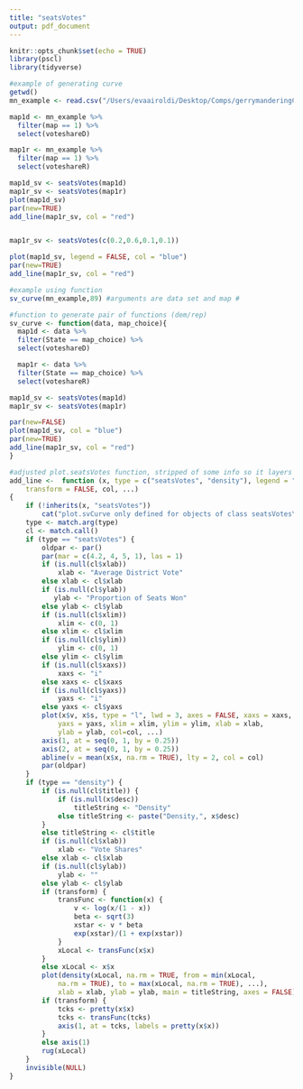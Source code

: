 ---
title: "seatsVotes"
output: pdf_document
---

```{r setup, include=FALSE}
knitr::opts_chunk$set(echo = TRUE)
library(pscl)
library(tidyverse)
```

```{r plot_procedure}
#example of generating curve
getwd()
mn_example <- read.csv("/Users/evaairoldi/Desktop/Comps/gerrymanderingComps/exampleData.csv")

map1d <- mn_example %>%
  filter(map == 1) %>%
  select(voteshareD)

map1r <- mn_example %>%
  filter(map == 1) %>%
  select(voteshareR)

map1d_sv <- seatsVotes(map1d)
map1r_sv <- seatsVotes(map1r)
plot(map1d_sv)
par(new=TRUE)
add_line(map1r_sv, col = "red")


map1r_sv <- seatsVotes(c(0.2,0.6,0.1,0.1))

plot(map1d_sv, legend = FALSE, col = "blue")
par(new=TRUE)
add_line(map1r_sv, col = "red")

#example using function
sv_curve(mn_example,89) #arguments are data set and map #
```

```{r sv_curve_function}
#function to generate pair of functions (dem/rep)
sv_curve <- function(data, map_choice){
  map1d <- data %>%
  filter(State == map_choice) %>%
  select(voteshareD)

  map1r <- data %>%
  filter(State == map_choice) %>%
  select(voteshareR)

map1d_sv <- seatsVotes(map1d)
map1r_sv <- seatsVotes(map1r)

par(new=FALSE)
plot(map1d_sv, col = "blue")
par(new=TRUE)
add_line(map1r_sv, col = "red")
}
```

```{r add_line_function}
#adjusted plot.seatsVotes function, stripped of some info so it layers cleaner (**it can still be made much cleaner**)
add_line <-  function (x, type = c("seatsVotes", "density"), legend = "bottomright", 
    transform = FALSE, col, ...) 
{
    if (!inherits(x, "seatsVotes")) 
        cat("plot.svCurve only defined for objects of class seatsVotes\n")
    type <- match.arg(type)
    cl <- match.call()
    if (type == "seatsVotes") {
        oldpar <- par()
        par(mar = c(4.2, 4, 5, 1), las = 1)
        if (is.null(cl$xlab)) 
            xlab <- "Average District Vote"
        else xlab <- cl$xlab
        if (is.null(cl$ylab)) 
           ylab <- "Proportion of Seats Won"
        else ylab <- cl$ylab
        if (is.null(cl$xlim)) 
            xlim <- c(0, 1)
        else xlim <- cl$xlim
        if (is.null(cl$ylim)) 
            ylim <- c(0, 1)
        else ylim <- cl$ylim
        if (is.null(cl$xaxs)) 
            xaxs <- "i"
        else xaxs <- cl$xaxs
        if (is.null(cl$yaxs)) 
            yaxs <- "i"
        else yaxs <- cl$yaxs
        plot(x$v, x$s, type = "l", lwd = 3, axes = FALSE, xaxs = xaxs, 
            yaxs = yaxs, xlim = xlim, ylim = ylim, xlab = xlab, 
            ylab = ylab, col=col, ...)
        axis(1, at = seq(0, 1, by = 0.25))
        axis(2, at = seq(0, 1, by = 0.25))
        abline(v = mean(x$x, na.rm = TRUE), lty = 2, col = col)
        par(oldpar)
    }
    if (type == "density") {
        if (is.null(cl$title)) {
            if (is.null(x$desc)) 
                titleString <- "Density"
            else titleString <- paste("Density,", x$desc)
        }
        else titleString <- cl$title
        if (is.null(cl$xlab)) 
            xlab <- "Vote Shares"
        else xlab <- cl$xlab
        if (is.null(cl$ylab)) 
            ylab <- ""
        else ylab <- cl$ylab
        if (transform) {
            transFunc <- function(x) {
                v <- log(x/(1 - x))
                beta <- sqrt(3)
                xstar <- v * beta
                exp(xstar)/(1 + exp(xstar))
            }
            xLocal <- transFunc(x$x)
        }
        else xLocal <- x$x
        plot(density(xLocal, na.rm = TRUE, from = min(xLocal, 
            na.rm = TRUE), to = max(xLocal, na.rm = TRUE), ...), 
            xlab = xlab, ylab = ylab, main = titleString, axes = FALSE)
        if (transform) {
            tcks <- pretty(x$x)
            tcks <- transFunc(tcks)
            axis(1, at = tcks, labels = pretty(x$x))
        }
        else axis(1)
        rug(xLocal)
    }
    invisible(NULL)
}
```

